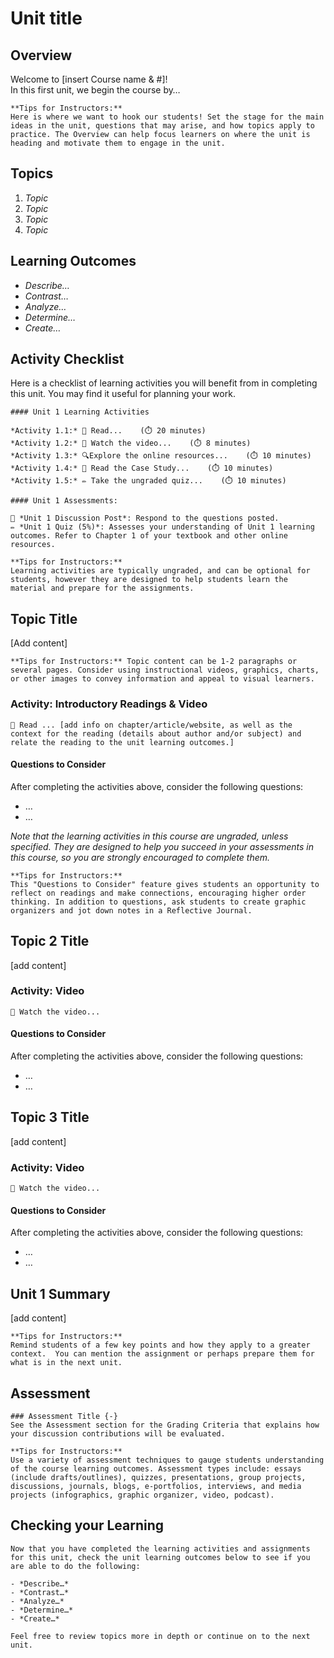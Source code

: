 # Unit title

## Overview {-}
Welcome to [insert Course name & #]!  
In this first unit, we begin the course by…  


```block
**Tips for Instructors:**
Here is where we want to hook our students! Set the stage for the main ideas in the unit, questions that may arise, and how topics apply to practice. The Overview can help focus learners on where the unit is heading and motivate them to engage in the unit.
```

##  Topics{-}  
1. *Topic*  
1. *Topic*  
1. *Topic*  
1. *Topic*  


##  Learning Outcomes{-}  
- *Describe…*
- *Contrast…*
- *Analyze…*
- *Determine…*
- *Create…*


##  Activity Checklist{-}  
Here is a checklist of learning activities you will benefit from in completing this unit. You may find it useful for planning your work.
```block
#### Unit 1 Learning Activities  

*Activity 1.1:* 📗 Read...    (⏱️ 20 minutes)  
*Activity 1.2:* 🎦 Watch the video...    (⏱️ 8 minutes)  
*Activity 1.3:* 🔍Explore the online resources...    (⏱️ 10 minutes)  
*Activity 1.4:* 💼 Read the Case Study...    (⏱️ 10 minutes)   
*Activity 1.5:* ✏️ Take the ungraded quiz...    (⏱️ 10 minutes)   
```

```block
#### Unit 1 Assessments:  

💬 *Unit 1 Discussion Post*: Respond to the questions posted.  
✏️ *Unit 1 Quiz (5%)*: Assesses your understanding of Unit 1 learning outcomes. Refer to Chapter 1 of your textbook and other online resources.
```

```block
**Tips for Instructors:**
Learning activities are typically ungraded, and can be optional for students, however they are designed to help students learn the material and prepare for the assignments.
```


## Topic Title
[Add content]

```block
**Tips for Instructors:** Topic content can be 1-2 paragraphs or several pages. Consider using instructional videos, graphics, charts, or other images to convey information and appeal to visual learners.
```

### Activity: Introductory Readings & Video
```block

📗 Read ... [add info on chapter/article/website, as well as the  context for the reading (details about author and/or subject) and relate the reading to the unit learning outcomes.]

```


#### Questions to Consider{-}  
After completing the activities above, consider the following questions:

- ...  
- ...  

*Note that the learning activities in this course are ungraded, unless specified.  They are designed to help you succeed in your assessments in this course, so you are strongly encouraged to complete them.*

```block
**Tips for Instructors:**
This "Questions to Consider" feature gives students an opportunity to reflect on readings and make connections, encouraging higher order thinking. In addition to questions, ask students to create graphic organizers and jot down notes in a Reflective Journal.
```


## Topic 2 Title
[add content]


### Activity: Video

```block

🎦 Watch the video...
```


#### Questions to Consider{-}  
After completing the activities above, consider the following questions:

- ...  
- ...  


## Topic 3 Title
[add content]


### Activity: Video

```block

🎦 Watch the video...
```


#### Questions to Consider{-}  
After completing the activities above, consider the following questions:

- ...  
- ...  


## Unit 1 Summary{-}
[add content]


```block
**Tips for Instructors:**
Remind students of a few key points and how they apply to a greater context.  You can mention the assignment or perhaps prepare them for what is in the next unit.
```

##  Assessment{-}
```block
### Assessment Title {-}
See the Assessment section for the Grading Criteria that explains how your discussion contributions will be evaluated.
```

```block
**Tips for Instructors:**
Use a variety of assessment techniques to gauge students understanding of the course learning outcomes. Assessment types include: essays (include drafts/outlines), quizzes, presentations, group projects, discussions, journals, blogs, e-portfolios, interviews, and media projects (infographics, graphic organizer, video, podcast).
```


##  Checking your Learning{-}

```block
Now that you have completed the learning activities and assignments for this unit, check the unit learning outcomes below to see if you are able to do the following:

- *Describe…*  
- *Contrast…*  
- *Analyze…*  
- *Determine…*  
- *Create…*  

Feel free to review topics more in depth or continue on to the next unit.
```
